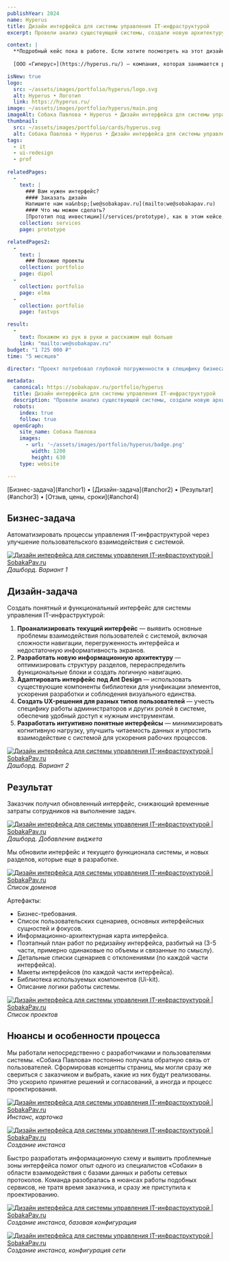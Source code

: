 ```yaml
---
publishYear: 2024
name: Hyperus
title: Дизайн интерфейса для системы управления IT-инфраструктурой
excerpt: Провели анализ существующей системы, создали новую архитектуру интерфейса и переработали ключевые экраны.

context: |
  **Подробный кейс пока в работе. Если хотите посмотреть на этот дизайн в деталях, пишите нам на [we@sobakapav.ru](mailto:we@sobakapav.ru)**
  
  [ООО «Гиперус»](https://hyperus.ru/) — компания, которая занимается разработкой и внедрением решений для управления IT-инфраструктурой. Их основной продукт — система управления «Гиперус», предназначенная для автоматизации процессов мониторинга, администрирования и поддержки серверных мощностей и облачных сред.

isNew: true
logo:
  src: ~/assets/images/portfolio/hyperus/logo.svg
  alt: Hyperus • Логотип
  link: https://hyperus.ru/
image: ~/assets/images/portfolio/hyperus/main.png
imageAlt: Собака Павлова • Hyperus • Дизайн интерфейса для системы управления IT-инфраструктурой
thumbnail:
  src: ~/assets/images/portfolio/cards/hyperus.svg
  alt: Собака Павлова • Hyperus • Дизайн интерфейса для системы управления IT-инфраструктурой
tags:
  - it
  - ui-redesign
  - prof
  
relatedPages:
  -
    text: |
      ### Вам нужен интерфейс?
      #### Заказать дизайн
      Напишите нам на&nbsp;[we@sobakapav.ru](mailto:we@sobakapav.ru) 
      #### Что мы можем сделать?
      [Прототип под инвестиции](/services/prototype), как в этом кейсе, и [многое другое](/services). 
    collection: services
    page: prototype

relatedPages2:
  -
    text: |
      ### Похожие проекты
    collection: portfolio
    page: dipol
  -
    collection: portfolio
    page: elma
  -
    collection: portfolio
    page: fastvps

result:
  -
    text: Покажем из рук в руки и расскажем ещё больше
    link: "mailto:we@sobakapav.ru"
budget: "1 725 000 ₽"
time: "5 месяцев"

director: "Проект потребовал глубокой погруженности в специфику бизнеса и существующих процессов."

metadata:
  canonical: https://sobakapav.ru/portfolio/hyperus
  title: Дизайн интерфейса для системы управления IT-инфраструктурой
  description: "Провели анализ существующей системы, создали новую архитектуру интерфейса и переработали ключевые экраны."
  robots:
    index: true
    follow: true
  openGraph:
    site_name: Собака Павлова
    images:
      - url: '~/assets/images/portfolio/hyperus/badge.png'
        width: 1200
        height: 630
    type: website

---
```


<TOC>
[Бизнес-задача](#anchor1) • [Дизайн-задача](#anchor2) • [Результат](#anchor3) • [Отзыв, цены, сроки](#anchor4)
</TOC>

## <a name="anchor1" />Бизнес-задача

Автоматизировать процессы управления IT-инфраструктурой через улучшение пользовательского взаимодействия с системой.

<a href="/images/portfolio/hyperus/1.png" target="_blank">![Дизайн интерфейса для системы управления IT-инфраструктурой | SobakaPav.ru](~/assets/images/portfolio/hyperus/1.png)</a>
<em>Дашборд. Вариант 1</em>

## <a name="anchor2" />Дизайн-задача

Создать понятный и функциональный интерфейс для системы управления IT-инфраструктурой:
1. **Проанализировать текущий интерфейс** — выявить основные проблемы взаимодействия пользователей с системой, включая сложности навигации, перегруженность интерфейса и недостаточную информативность экранов.
2. **Разработать новую информационную архитектуру** — оптимизировать структуру разделов, перераспределить функциональные блоки и создать логичную навигацию.
3. **Адаптировать интерфейс под Ant Design** — использовать существующие компоненты библиотеки для унификации элементов, ускорения разработки и соблюдения визуального единства.
4. **Создать UX-решения для разных типов пользователей** — учесть специфику работы администраторов и других ролей в системе, обеспечив удобный доступ к нужным инструментам.
5. **Разработать интуитивно понятные интерфейсы** — минимизировать когнитивную нагрузку, улучшить читаемость данных и упростить взаимодействие с системой для ускорения рабочих процессов.

<a href="/images/portfolio/hyperus/2.png" target="_blank">![Дизайн интерфейса для системы управления IT-инфраструктурой | SobakaPav.ru](~/assets/images/portfolio/hyperus/2.png)</a>
<em>Дашборд. Вариант 2</em>

## <a name="anchor3" />Результат

Заказчик получил обновленный интерфейс, снижающий временные затраты сотрудников на выполнение задач.

<a href="/images/portfolio/hyperus/3.png" target="_blank">![Дизайн интерфейса для системы управления IT-инфраструктурой | SobakaPav.ru](~/assets/images/portfolio/hyperus/3.png)</a>
<em>Дашборд. Добавление виджета</em>

Мы обновили интерфейс и текущего функционала системы, и новых разделов, которые еще в разработке. 

<a href="/images/portfolio/hyperus/4.png" target="_blank">![Дизайн интерфейса для системы управления IT-инфраструктурой | SobakaPav.ru](~/assets/images/portfolio/hyperus/4.png)</a>
<em>Список доменов</em>

Артефакты:
- Бизнес-требования.
- Список пользовательских сценариев, основных интерфейсных сущностей и фокусов.
- Информационно-архитектурная карта интерфейса.
- Поэтапный план работ по редизайну интерфейса, разбитый на (3-5 части, примерно одинаковые по объемы и связанные по смыслу).
- Детальные списки сценариев с отклонениями (по каждой части интерфейса).
- Макеты интерфейсов (по каждой части интерфейса).
- Библиотека используемых компонентов (Ui-kit). 
- Описание логики работы системы.

<a href="/images/portfolio/hyperus/5.png" target="_blank">![Дизайн интерфейса для системы управления IT-инфраструктурой | SobakaPav.ru](~/assets/images/portfolio/hyperus/5.png)</a>
<em>Список проектов</em>

## <a name="anchor4" /> Нюансы и особенности процесса

Мы работали непосредственно с разработчиками и пользователями системы. «Собака Павлова» постоянно получала обратную связь от пользователей. Сформировав концепты страниц, мы могли сразу же свериться с заказчиком и выбрать, какие из них будут реализованы. Это ускорило принятие решений и согласований, а иногда и процесс проектирования.

<a href="/images/portfolio/hyperus/6.png" target="_blank">![Дизайн интерфейса для системы управления IT-инфраструктурой | SobakaPav.ru](~/assets/images/portfolio/hyperus/6.png)</a>
<em>Инстанс, карточка</em>

<a href="/images/portfolio/hyperus/7.png" target="_blank">![Дизайн интерфейса для системы управления IT-инфраструктурой | SobakaPav.ru](~/assets/images/portfolio/hyperus/7.png)</a>
<em>Создание инстанса</em>

Быстро разработать информационную схему и выявить проблемные зоны интерфейса помог опыт одного из специалистов «Собаки» в области взаимодействия с базами данных и работы сетевых протоколов. Команда разобралась в нюансах работы подобных сервисов, не тратя время заказчика, и сразу же приступила к проектированию.

<a href="/images/portfolio/hyperus/8.png" target="_blank">![Дизайн интерфейса для системы управления IT-инфраструктурой | SobakaPav.ru](~/assets/images/portfolio/hyperus/8.png)</a>
<em>Создание инстанса, базовая конфигурация</em>

<a href="/images/portfolio/hyperus/9.png" target="_blank">![Дизайн интерфейса для системы управления IT-инфраструктурой | SobakaPav.ru](~/assets/images/portfolio/hyperus/9.png)</a>
<em>Создание инстанса, конфигурация сети</em>

## <a name="anchor5" />


